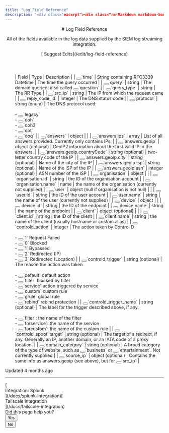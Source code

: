 ```yaml
---
title: "Log Field Reference"
description: "<div class="excerpt"><div class="rm-Markdown markdown-body" data-testid="RDMD"><p>All of the fields available in the log data supplied by the SIEM log streaming integration.</p></div></div></div><div class="col-xs-3">[<i aria-hidden="true" class="icon icon-edit"></i> Suggest Edits](/edit/log-field-reference)</div></div></header><div class="grid-container-fluid" id="content-container"><section class="content-body grid-75"><div dehydrated=""
---
```


<header id="content-head"><div class="row clearfix"><div class="col-xs-9"># Log Field Reference

<div class="excerpt"><div class="rm-Markdown markdown-body" data-testid="RDMD"><p>All of the fields available in the log data supplied by the SIEM log streaming integration.</p></div></div></div><div class="col-xs-3">[<i aria-hidden="true" class="icon icon-edit"></i> Suggest Edits](/edit/log-field-reference)</div></div></header><div class="grid-container-fluid" id="content-container"><section class="content-body grid-75"><div dehydrated="

<div class=&quot;rdmd-table&quot;><div class=&quot;rdmd-table-inner&quot;>| Field | Type | Description |
| <button aria-label=&quot;Copy Code&quot; class=&quot;rdmd-code-copy fa&quot;></button>`time` | String containing RFC3339 Datetime | The time the query occurred |
| <button aria-label=&quot;Copy Code&quot; class=&quot;rdmd-code-copy fa&quot;></button>`query` | string | The domain queried, also called <button aria-label=&quot;Copy Code&quot; class=&quot;rdmd-code-copy fa&quot;></button>`question` |
| <button aria-label=&quot;Copy Code&quot; class=&quot;rdmd-code-copy fa&quot;></button>`query_type` | string | The RR Type |
| <button aria-label=&quot;Copy Code&quot; class=&quot;rdmd-code-copy fa&quot;></button>`src_ip` | string | The IP from which the request came |
| <button aria-label=&quot;Copy Code&quot; class=&quot;rdmd-code-copy fa&quot;></button>`reply_code_id` | integer | The DNS status code |
| <button aria-label=&quot;Copy Code&quot; class=&quot;rdmd-code-copy fa&quot;></button>`protocol` | string (enum) | The DNS protocol used:<br/><br/>
- <button aria-label=&quot;Copy Code&quot; class=&quot;rdmd-code-copy fa&quot;></button>`legacy`<br/>
- <button aria-label=&quot;Copy Code&quot; class=&quot;rdmd-code-copy fa&quot;></button>`doh`<br/>
- <button aria-label=&quot;Copy Code&quot; class=&quot;rdmd-code-copy fa&quot;></button>`doh3`<br/>
- <button aria-label=&quot;Copy Code&quot; class=&quot;rdmd-code-copy fa&quot;></button>`dot`<br/>
- <button aria-label=&quot;Copy Code&quot; class=&quot;rdmd-code-copy fa&quot;></button>`doq` |
| <button aria-label=&quot;Copy Code&quot; class=&quot;rdmd-code-copy fa&quot;></button>`answers` | object |  |
| <button aria-label=&quot;Copy Code&quot; class=&quot;rdmd-code-copy fa&quot;></button>`answers.ips` | array | List of all answers provided. Currently only contains IPs. |
| <button aria-label=&quot;Copy Code&quot; class=&quot;rdmd-code-copy fa&quot;></button>`answers.geoip` | object (optional) | GeoIP2 information about the first valid IP in the answers. |
| <button aria-label=&quot;Copy Code&quot; class=&quot;rdmd-code-copy fa&quot;></button>`answers.geoip.countryCode` | string (optional) | two-letter country code of the IP |
| <button aria-label=&quot;Copy Code&quot; class=&quot;rdmd-code-copy fa&quot;></button>`answers.geoip.city` | string (optional) | Name of the city of the IP |
| <button aria-label=&quot;Copy Code&quot; class=&quot;rdmd-code-copy fa&quot;></button>`answers.geoip.isp` | string (optional) | Name of the ISP of the IP |
| <button aria-label=&quot;Copy Code&quot; class=&quot;rdmd-code-copy fa&quot;></button>`answers.geoip.asn` | integer (optional) | ASN number of the ISP |
| <button aria-label=&quot;Copy Code&quot; class=&quot;rdmd-code-copy fa&quot;></button>`organisation` | object |  |
| <button aria-label=&quot;Copy Code&quot; class=&quot;rdmd-code-copy fa&quot;></button>`organisation.id` | string | the ID of the organisation account |
| <button aria-label=&quot;Copy Code&quot; class=&quot;rdmd-code-copy fa&quot;></button>`organisation.name` | name | the name of the organisation (currently not supplied) |
| <button aria-label=&quot;Copy Code&quot; class=&quot;rdmd-code-copy fa&quot;></button>`user` | object (null  if organisation is not null) |  |
| <button aria-label=&quot;Copy Code&quot; class=&quot;rdmd-code-copy fa&quot;></button>`user.id` | string | the ID of the user account |
| <button aria-label=&quot;Copy Code&quot; class=&quot;rdmd-code-copy fa&quot;></button>`user.name` | string | the name of the user (currently not supplied) |
| <button aria-label=&quot;Copy Code&quot; class=&quot;rdmd-code-copy fa&quot;></button>`device` | object |  |
| <button aria-label=&quot;Copy Code&quot; class=&quot;rdmd-code-copy fa&quot;></button>`device.id` | string | the ID of the endpoint |
| <button aria-label=&quot;Copy Code&quot; class=&quot;rdmd-code-copy fa&quot;></button>`device.name` | string | the name of the endpoint |
| <button aria-label=&quot;Copy Code&quot; class=&quot;rdmd-code-copy fa&quot;></button>`client` | object (optional) |  |
| <button aria-label=&quot;Copy Code&quot; class=&quot;rdmd-code-copy fa&quot;></button>`client.id` | string | the ID of the client |
| <button aria-label=&quot;Copy Code&quot; class=&quot;rdmd-code-copy fa&quot;></button>`client.name` | string | the name of the client (usually hostname or custom alias) |
| <button aria-label=&quot;Copy Code&quot; class=&quot;rdmd-code-copy fa&quot;></button>`controld_action` | integer | The action taken by Control D<br/><br/>
- <button aria-label=&quot;Copy Code&quot; class=&quot;rdmd-code-copy fa&quot;></button>`1` Request Failed<br/>
- <button aria-label=&quot;Copy Code&quot; class=&quot;rdmd-code-copy fa&quot;></button>`0` Blocked<br/>
- <button aria-label=&quot;Copy Code&quot; class=&quot;rdmd-code-copy fa&quot;></button>`1` Bypassed<br/>
- <button aria-label=&quot;Copy Code&quot; class=&quot;rdmd-code-copy fa&quot;></button>`2` Redirected (IP)<br/>
- <button aria-label=&quot;Copy Code&quot; class=&quot;rdmd-code-copy fa&quot;></button>`3` Redirected (Location) |
| <button aria-label=&quot;Copy Code&quot; class=&quot;rdmd-code-copy fa&quot;></button>`controld_trigger` | string (optional) | The reason the action was taken<br/><br/>
- <button aria-label=&quot;Copy Code&quot; class=&quot;rdmd-code-copy fa&quot;></button>`default` default action<br/>
- <button aria-label=&quot;Copy Code&quot; class=&quot;rdmd-code-copy fa&quot;></button>`filter` blocked by filter<br/>
- <button aria-label=&quot;Copy Code&quot; class=&quot;rdmd-code-copy fa&quot;></button>`service` action triggered by service<br/>
- <button aria-label=&quot;Copy Code&quot; class=&quot;rdmd-code-copy fa&quot;></button>`custom` custom rule<br/>
- <button aria-label=&quot;Copy Code&quot; class=&quot;rdmd-code-copy fa&quot;></button>`grule` global rule<br/>
- <button aria-label=&quot;Copy Code&quot; class=&quot;rdmd-code-copy fa&quot;></button>`rebind` rebind protection |
| <button aria-label=&quot;Copy Code&quot; class=&quot;rdmd-code-copy fa&quot;></button>`controld_trigger_name` | string (optional) | The label for the trigger described above, if any.<br/><br/>
- <button aria-label=&quot;Copy Code&quot; class=&quot;rdmd-code-copy fa&quot;></button>`filter`: the name of the filter<br/>
- <button aria-label=&quot;Copy Code&quot; class=&quot;rdmd-code-copy fa&quot;></button>`forservice`: the name of the service<br/>
- <button aria-label=&quot;Copy Code&quot; class=&quot;rdmd-code-copy fa&quot;></button>`forcustom`: the name of the custom rule |
| <button aria-label=&quot;Copy Code&quot; class=&quot;rdmd-code-copy fa&quot;></button>`controld_spoof_target` | string (optional) | The target of a redirect, if any. Generally an IP, another domain, or an IATA code of a proxy location. |
| <button aria-label=&quot;Copy Code&quot; class=&quot;rdmd-code-copy fa&quot;></button>`domain_category` | string (optional) | A broad category of the type of website, such as <button aria-label=&quot;Copy Code&quot; class=&quot;rdmd-code-copy fa&quot;></button>`business` or <button aria-label=&quot;Copy Code&quot; class=&quot;rdmd-code-copy fa&quot;></button>`entertainment`. Not currently supplied |
| <button aria-label=&quot;Copy Code&quot; class=&quot;rdmd-code-copy fa&quot;></button>`source_ip` | object (optional) | Contains the same info as answers.geoip (see above), but for <button aria-label=&quot;Copy Code&quot; class=&quot;rdmd-code-copy fa&quot;></button>`src_ip` |</div></div>" style="margin-left:31px" class="rm-Markdown markdown-body rm-Markdown markdown-body ng-non-bindable" data-testid="RDMD">

<div class="rdmd-table"><div class="rdmd-table-inner">| Field | Type | Description |
| <button aria-label="Copy Code" class="rdmd-code-copy fa"></button>`<span class="cm-s-neo" data-testid="SyntaxHighlighter">time</span>` | String containing RFC3339 Datetime | The time the query occurred |
| <button aria-label="Copy Code" class="rdmd-code-copy fa"></button>`<span class="cm-s-neo" data-testid="SyntaxHighlighter">query</span>` | string | The domain queried, also called <button aria-label="Copy Code" class="rdmd-code-copy fa"></button>`<span class="cm-s-neo" data-testid="SyntaxHighlighter">question</span>` |
| <button aria-label="Copy Code" class="rdmd-code-copy fa"></button>`<span class="cm-s-neo" data-testid="SyntaxHighlighter">query_type</span>` | string | The RR Type |
| <button aria-label="Copy Code" class="rdmd-code-copy fa"></button>`<span class="cm-s-neo" data-testid="SyntaxHighlighter">src_ip</span>` | string | The IP from which the request came |
| <button aria-label="Copy Code" class="rdmd-code-copy fa"></button>`<span class="cm-s-neo" data-testid="SyntaxHighlighter">reply_code_id</span>` | integer | The DNS status code |
| <button aria-label="Copy Code" class="rdmd-code-copy fa"></button>`<span class="cm-s-neo" data-testid="SyntaxHighlighter">protocol</span>` | string (enum) | The DNS protocol used:<br><br>
- <button aria-label="Copy Code" class="rdmd-code-copy fa"></button>`<span class="cm-s-neo" data-testid="SyntaxHighlighter">legacy</span>`<br>
- <button aria-label="Copy Code" class="rdmd-code-copy fa"></button>`<span class="cm-s-neo" data-testid="SyntaxHighlighter">doh</span>`<br>
- <button aria-label="Copy Code" class="rdmd-code-copy fa"></button>`<span class="cm-s-neo" data-testid="SyntaxHighlighter">doh3</span>`<br>
- <button aria-label="Copy Code" class="rdmd-code-copy fa"></button>`<span class="cm-s-neo" data-testid="SyntaxHighlighter">dot</span>`<br>
- <button aria-label="Copy Code" class="rdmd-code-copy fa"></button>`<span class="cm-s-neo" data-testid="SyntaxHighlighter">doq</span>` |
| <button aria-label="Copy Code" class="rdmd-code-copy fa"></button>`<span class="cm-s-neo" data-testid="SyntaxHighlighter">answers</span>` | object |  |
| <button aria-label="Copy Code" class="rdmd-code-copy fa"></button>`<span class="cm-s-neo" data-testid="SyntaxHighlighter">answers.ips</span>` | array | List of all answers provided. Currently only contains IPs. |
| <button aria-label="Copy Code" class="rdmd-code-copy fa"></button>`<span class="cm-s-neo" data-testid="SyntaxHighlighter">answers.geoip</span>` | object (optional) | GeoIP2 information about the first valid IP in the answers. |
| <button aria-label="Copy Code" class="rdmd-code-copy fa"></button>`<span class="cm-s-neo" data-testid="SyntaxHighlighter">answers.geoip.countryCode</span>` | string (optional) | two-letter country code of the IP |
| <button aria-label="Copy Code" class="rdmd-code-copy fa"></button>`<span class="cm-s-neo" data-testid="SyntaxHighlighter">answers.geoip.city</span>` | string (optional) | Name of the city of the IP |
| <button aria-label="Copy Code" class="rdmd-code-copy fa"></button>`<span class="cm-s-neo" data-testid="SyntaxHighlighter">answers.geoip.isp</span>` | string (optional) | Name of the ISP of the IP |
| <button aria-label="Copy Code" class="rdmd-code-copy fa"></button>`<span class="cm-s-neo" data-testid="SyntaxHighlighter">answers.geoip.asn</span>` | integer (optional) | ASN number of the ISP |
| <button aria-label="Copy Code" class="rdmd-code-copy fa"></button>`<span class="cm-s-neo" data-testid="SyntaxHighlighter">organisation</span>` | object |  |
| <button aria-label="Copy Code" class="rdmd-code-copy fa"></button>`<span class="cm-s-neo" data-testid="SyntaxHighlighter">organisation.id</span>` | string | the ID of the organisation account |
| <button aria-label="Copy Code" class="rdmd-code-copy fa"></button>`<span class="cm-s-neo" data-testid="SyntaxHighlighter">organisation.name</span>` | name | the name of the organisation (currently not supplied) |
| <button aria-label="Copy Code" class="rdmd-code-copy fa"></button>`<span class="cm-s-neo" data-testid="SyntaxHighlighter">user</span>` | object (null  if organisation is not null) |  |
| <button aria-label="Copy Code" class="rdmd-code-copy fa"></button>`<span class="cm-s-neo" data-testid="SyntaxHighlighter">user.id</span>` | string | the ID of the user account |
| <button aria-label="Copy Code" class="rdmd-code-copy fa"></button>`<span class="cm-s-neo" data-testid="SyntaxHighlighter">user.name</span>` | string | the name of the user (currently not supplied) |
| <button aria-label="Copy Code" class="rdmd-code-copy fa"></button>`<span class="cm-s-neo" data-testid="SyntaxHighlighter">device</span>` | object |  |
| <button aria-label="Copy Code" class="rdmd-code-copy fa"></button>`<span class="cm-s-neo" data-testid="SyntaxHighlighter">device.id</span>` | string | the ID of the endpoint |
| <button aria-label="Copy Code" class="rdmd-code-copy fa"></button>`<span class="cm-s-neo" data-testid="SyntaxHighlighter">device.name</span>` | string | the name of the endpoint |
| <button aria-label="Copy Code" class="rdmd-code-copy fa"></button>`<span class="cm-s-neo" data-testid="SyntaxHighlighter">client</span>` | object (optional) |  |
| <button aria-label="Copy Code" class="rdmd-code-copy fa"></button>`<span class="cm-s-neo" data-testid="SyntaxHighlighter">client.id</span>` | string | the ID of the client |
| <button aria-label="Copy Code" class="rdmd-code-copy fa"></button>`<span class="cm-s-neo" data-testid="SyntaxHighlighter">client.name</span>` | string | the name of the client (usually hostname or custom alias) |
| <button aria-label="Copy Code" class="rdmd-code-copy fa"></button>`<span class="cm-s-neo" data-testid="SyntaxHighlighter">controld_action</span>` | integer | The action taken by Control D<br><br>
- <button aria-label="Copy Code" class="rdmd-code-copy fa"></button>`<span class="cm-s-neo" data-testid="SyntaxHighlighter">1</span>` Request Failed<br>
- <button aria-label="Copy Code" class="rdmd-code-copy fa"></button>`<span class="cm-s-neo" data-testid="SyntaxHighlighter">0</span>` Blocked<br>
- <button aria-label="Copy Code" class="rdmd-code-copy fa"></button>`<span class="cm-s-neo" data-testid="SyntaxHighlighter">1</span>` Bypassed<br>
- <button aria-label="Copy Code" class="rdmd-code-copy fa"></button>`<span class="cm-s-neo" data-testid="SyntaxHighlighter">2</span>` Redirected (IP)<br>
- <button aria-label="Copy Code" class="rdmd-code-copy fa"></button>`<span class="cm-s-neo" data-testid="SyntaxHighlighter">3</span>` Redirected (Location) |
| <button aria-label="Copy Code" class="rdmd-code-copy fa"></button>`<span class="cm-s-neo" data-testid="SyntaxHighlighter">controld_trigger</span>` | string (optional) | The reason the action was taken<br><br>
- <button aria-label="Copy Code" class="rdmd-code-copy fa"></button>`<span class="cm-s-neo" data-testid="SyntaxHighlighter">default</span>` default action<br>
- <button aria-label="Copy Code" class="rdmd-code-copy fa"></button>`<span class="cm-s-neo" data-testid="SyntaxHighlighter">filter</span>` blocked by filter<br>
- <button aria-label="Copy Code" class="rdmd-code-copy fa"></button>`<span class="cm-s-neo" data-testid="SyntaxHighlighter">service</span>` action triggered by service<br>
- <button aria-label="Copy Code" class="rdmd-code-copy fa"></button>`<span class="cm-s-neo" data-testid="SyntaxHighlighter">custom</span>` custom rule<br>
- <button aria-label="Copy Code" class="rdmd-code-copy fa"></button>`<span class="cm-s-neo" data-testid="SyntaxHighlighter">grule</span>` global rule<br>
- <button aria-label="Copy Code" class="rdmd-code-copy fa"></button>`<span class="cm-s-neo" data-testid="SyntaxHighlighter">rebind</span>` rebind protection |
| <button aria-label="Copy Code" class="rdmd-code-copy fa"></button>`<span class="cm-s-neo" data-testid="SyntaxHighlighter">controld_trigger_name</span>` | string (optional) | The label for the trigger described above, if any.<br><br>
- <button aria-label="Copy Code" class="rdmd-code-copy fa"></button>`<span class="cm-s-neo" data-testid="SyntaxHighlighter">filter</span>`: the name of the filter<br>
- <button aria-label="Copy Code" class="rdmd-code-copy fa"></button>`<span class="cm-s-neo" data-testid="SyntaxHighlighter">forservice</span>`: the name of the service<br>
- <button aria-label="Copy Code" class="rdmd-code-copy fa"></button>`<span class="cm-s-neo" data-testid="SyntaxHighlighter">forcustom</span>`: the name of the custom rule |
| <button aria-label="Copy Code" class="rdmd-code-copy fa"></button>`<span class="cm-s-neo" data-testid="SyntaxHighlighter">controld_spoof_target</span>` | string (optional) | The target of a redirect, if any. Generally an IP, another domain, or an IATA code of a proxy location. |
| <button aria-label="Copy Code" class="rdmd-code-copy fa"></button>`<span class="cm-s-neo" data-testid="SyntaxHighlighter">domain_category</span>` | string (optional) | A broad category of the type of website, such as <button aria-label="Copy Code" class="rdmd-code-copy fa"></button>`<span class="cm-s-neo" data-testid="SyntaxHighlighter">business</span>` or <button aria-label="Copy Code" class="rdmd-code-copy fa"></button>`<span class="cm-s-neo" data-testid="SyntaxHighlighter">entertainment</span>`. Not currently supplied |
| <button aria-label="Copy Code" class="rdmd-code-copy fa"></button>`<span class="cm-s-neo" data-testid="SyntaxHighlighter">source_ip</span>` | object (optional) | Contains the same info as answers.geoip (see above), but for <button aria-label="Copy Code" class="rdmd-code-copy fa"></button>`<span class="cm-s-neo" data-testid="SyntaxHighlighter">src_ip</span>` |</div></div></div><div class="UpdatedAt"><p class="DateLine "><i class="icon icon-watch"></i>Updated<!-- --> <!-- -->4 months ago<!-- --> </p></div><hr class="NextStepsDivider"><nav aria-label="Pagination Controls" class="PaginationControlsjDYuqu8pBMUy rm-Pagination">[<span class="PaginationControls-iconZbaZ3tgyhNmI icon-arrow-left2"></span><div class="PaginationControls-text3qEXHZU00znD PaginationControls-text_left3wBkn4C9R0W_">Integration: Splunk</div>](/docs/splunk-integration)[<div class="PaginationControls-text3qEXHZU00znD PaginationControls-text_right3EIfWubgRVVP">Tailscale Integration</div><span class="PaginationControls-iconZbaZ3tgyhNmI icon-arrow-right2"></span>](/docs/tailscale-integration)</nav><div class="rm-PageThumbs PageThumbs"><div class="PageThumbs-helpful">Did this page help you?<div class="PageThumbs-cta"><div class="Dropdown Dropdown_closed"><button aria-haspopup="dialog" class="Button Button_sm PageThumbs-button Dropdown-toggle Button_secondary Button_secondary_text" type="button" aria-expanded="false"><i class="icon icon-thumbs-up-2"></i><span>Yes</span></button></div><div class="Dropdown Dropdown_closed"><button aria-haspopup="dialog" class="Button Button_sm PageThumbs-button Dropdown-toggle Button_secondary Button_secondary_text" type="button" aria-expanded="false"><i class="icon icon-thumbs-down1"></i><span>No</span></button></div></div></div></div></section><section class="content-toc grid-25"></section></div><div class="ModalWrapper" id="tutorialmodal-root"></div>